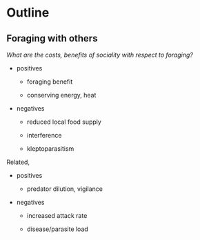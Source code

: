 # Outline

## Foraging with others

*What are the costs, benefits of sociality with respect to foraging?*

-   positives

    -   foraging benefit

    -   conserving energy, heat

-   negatives

    -   reduced local food supply

    -   interference

    -   kleptoparasitism

Related,

-   positives

    -   predator dilution, vigilance

-   negatives

    -   increased attack rate

    -   disease/parasite load
